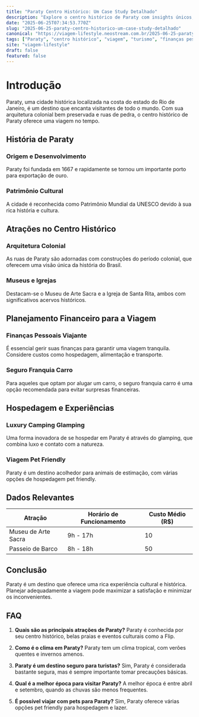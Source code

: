 ```yaml
---
title: "Paraty Centro Histórico: Um Case Study Detalhado"
description: "Explore o centro histórico de Paraty com insights únicos, cobrindo seguro franquia carro, finanças pessoais para viajantes e muito mais."
date: "2025-06-25T07:34:53.770Z"
slug: "2025-06-25-paraty-centro-historico-um-case-study-detalhado"
canonical: "https://viagem-lifestyle.neostream.com.br/2025-06-25-paraty-centro-historico-um-case-study-detalhado"
tags: ["Paraty", "centro histórico", "viagem", "turismo", "finanças pessoais"]
site: "viagem-lifestyle"
draft: false
featured: false
---
```


# Introdução
Paraty, uma cidade histórica localizada na costa do estado do Rio de Janeiro, é um destino que encanta visitantes de todo o mundo. Com sua arquitetura colonial bem preservada e ruas de pedra, o centro histórico de Paraty oferece uma viagem no tempo.

## História de Paraty
### Origem e Desenvolvimento
Paraty foi fundada em 1667 e rapidamente se tornou um importante porto para exportação de ouro.

### Patrimônio Cultural
A cidade é reconhecida como Patrimônio Mundial da UNESCO devido à sua rica história e cultura.

## Atrações no Centro Histórico
### Arquitetura Colonial
As ruas de Paraty são adornadas com construções do período colonial, que oferecem uma visão única da história do Brasil.

### Museus e Igrejas
Destacam-se o Museu de Arte Sacra e a Igreja de Santa Rita, ambos com significativos acervos históricos.

## Planejamento Financeiro para a Viagem
### Finanças Pessoais Viajante
É essencial gerir suas finanças para garantir uma viagem tranquila. Considere custos como hospedagem, alimentação e transporte.

### Seguro Franquia Carro
Para aqueles que optam por alugar um carro, o seguro franquia carro é uma opção recomendada para evitar surpresas financeiras.

## Hospedagem e Experiências
### Luxury Camping Glamping
Uma forma inovadora de se hospedar em Paraty é através do glamping, que combina luxo e contato com a natureza.

### Viagem Pet Friendly
Paraty é um destino acolhedor para animais de estimação, com várias opções de hospedagem pet friendly.

## Dados Relevantes
| Atração        | Horário de Funcionamento | Custo Médio (R$) |
|----------------|-------------------------|------------------|
| Museu de Arte Sacra | 9h - 17h               | 10               |
| Passeio de Barco | 8h - 18h               | 50               |

## Conclusão
Paraty é um destino que oferece uma rica experiência cultural e histórica. Planejar adequadamente a viagem pode maximizar a satisfação e minimizar os inconvenientes.

## FAQ
1. **Quais são as principais atrações de Paraty?**
   Paraty é conhecida por seu centro histórico, belas praias e eventos culturais como a Flip.

2. **Como é o clima em Paraty?**
   Paraty tem um clima tropical, com verões quentes e invernos amenos.

3. **Paraty é um destino seguro para turistas?**
   Sim, Paraty é considerada bastante segura, mas é sempre importante tomar precauções básicas.

4. **Qual é a melhor época para visitar Paraty?**
   A melhor época é entre abril e setembro, quando as chuvas são menos frequentes.

5. **É possível viajar com pets para Paraty?**
   Sim, Paraty oferece várias opções pet friendly para hospedagem e lazer.